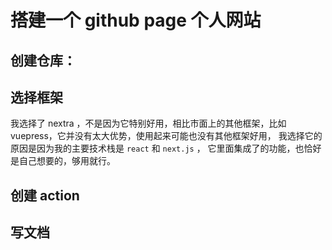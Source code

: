 # 搭建一个 github page 个人网站

## 创建仓库：

## 选择框架

我选择了 nextra ，不是因为它特别好用，相比市面上的其他框架，比如vuepress，它并没有太大优势，使用起来可能也没有其他框架好用，
我选择它的原因是因为我的主要技术栈是 `react` 和 `next.js` ， 它里面集成了的功能，也恰好是自己想要的，够用就行。

## 创建 action

## 写文档


